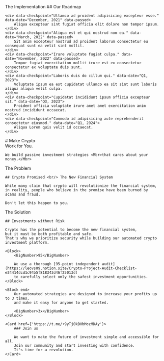 <Roadmap>
    <Category>The Implementation</Category>
    ## Our Roadmap

    <div data-checkpoint="Ullamco ad proident adipisicing excepteur esse." data-date="December, 2021" data-passed>
        Aliqua excepteur sint fugiat officia elit dolore non tempor ipsum.
    </div>
    <div data-checkpoint="Aliqua est et qui nostrud non ea." data-date="March, 2022" data-passed>
        Sit anim excepteur nostrud ad proident laborum consectetur eu consequat sunt ea velit sint mollit.
    </div>
    <div data-checkpoint="Irure voluptate fugiat culpa." data-date="November, 2022" data-passed>
        Tempor fugiat exercitation mollit irure est ex consectetur consectetur ex voluptate duis sunt.
    </div>
    <div data-checkpoint="Laboris duis do cillum qui." data-date="Q1, 2023">
        Voluptate ipsum ea est cupidatat ullamco ea sit sint sunt laboris aliqua aliqua velit culpa.
    </div>
    <div data-checkpoint="Cupidatat incididunt ipsum officia excepteur sit." data-date="Q3, 2023">
        Proident officia voluptate irure amet amet exercitation anim nostrud incididunt occaecat.
    </div>
    <div data-checkpoint="Commodo id adipisicing aute reprehenderit consectetur eiusmod." data-date="Q1, 2024">
        Aliqua Lorem quis velit id occaecat.
    </div>

</Roadmap>

<Hero>
    # Make Crypto <br/> Work <Mbr>for You.</Mbr>

    We build passive investment strategies <Mbr>that cares about your money.</Mbr>

</Hero>

<Problem>
    <Category>The Problem</Category>

    ## Crypto Promised <br/> The New Financial System

    While many claim that crypto will revolutionize the financial system,
    in reality, people who believe in the promise have been burned by scams and fraud.

    Don't let this happen to you.

</Problem>

<Solution>
    <Category>The Solution</Category>

    ## Investments without Risk

    Crypto has the potential to become the new financial system,
    but it must be both profitable and safe.
    That's why we prioritize security while building our automated crypto investment platform.

    <Block>
        <BigNumber>95</BigNumber>

        We use a thorough [95-point independent audit](https://leovs09.notion.site/Crypto-Project-Audit-Checklist-e24414dcd1c94b5f818343d46f25013d)
        to carefully select only the safest investment opportunities.
    </Block>

    <Block end>
        Our automated strategies are designed to increase your profits up to 3 times,
        and make it easy for anyone to get started.

        <BigNumber>3x</BigNumber>
    </Block>

    <Card href={'https://t.me/+9yTj0kBHbMozMDAy'}>
        ### Join us

        We want to make the future of investment simple and accessible for all.
        Join our community and start investing with confidence.
        It's time for a revolution.
    </Card>

</Solution>
